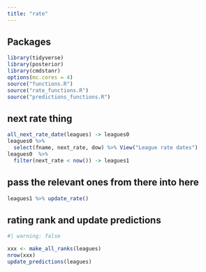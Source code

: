 ```yaml
---
title: "rate"
---
```


## Packages

```r
library(tidyverse)
library(posterior)
library(cmdstanr)
options(mc.cores = 4)
source("functions.R")
source("rate_functions.R")
source("predictions_functions.R")
```

## next rate thing

```r
all_next_rate_date(leagues) -> leagues0
leagues0 %>% 
  select(fname, next_rate, dow) %>% View("League rate dates")
leagues0  %>% 
  filter(next_rate < now()) -> leagues1
```

## pass the relevant ones from there into here

```r
leagues1 %>% update_rate() 
```

## rating rank and update predictions

```r
#| warning: false

xxx <- make_all_ranks(leagues)
nrow(xxx)
update_predictions(leagues)
```

